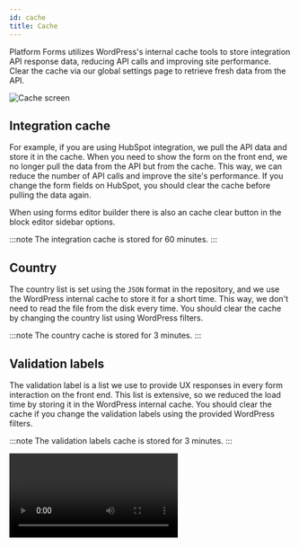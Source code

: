 ```yaml
---
id: cache
title: Cache
---
```



Platform Forms utilizes WordPress's internal cache tools to store integration API response data, reducing API calls and improving site performance. Clear the cache via our global settings page to retrieve fresh data from the API.

![Cache screen](/img/forms/cache.webp)

## Integration cache

For example, if you are using HubSpot integration, we pull the API data and store it in the cache. When you need to show the form on the front end, we no longer pull the data from the API but from the cache. This way, we can reduce the number of API calls and improve the site's performance. If you change the form fields on HubSpot, you should clear the cache before pulling the data again.

When using forms editor builder there is also an cache clear button in the block editor sidebar options.

:::note
The integration cache is stored for 60 minutes.
:::

## Country

The country list is set using the `JSON` format in the repository, and we use the WordPress internal cache to store it for a short time. This way, we don't need to read the file from the disk every time. You should clear the cache by changing the country list using WordPress filters.

:::note
The country cache is stored for 3 minutes.
:::

## Validation labels

The validation label is a list we use to provide UX responses in every form interaction on the front end. This list is extensive, so we reduced the load time by storing it in the WordPress internal cache. You should clear the cache if you change the validation labels using the provided WordPress filters.

:::note
The validation labels cache is stored for 3 minutes.
:::

<Video
	type='forms'
	video='cache'
/>
